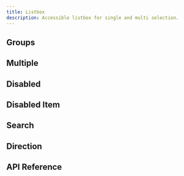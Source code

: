 ```yaml
---
title: Listbox
description: Accessible listbox for single and multi selection.
---
```
















<Framework id="react">
	<Preview framework="react" files={{ 'app.tsx': DefaultReactRaw }} client:visible>
		<DefaultReact client:visible />
	</Preview>
</Framework>
<Framework id="svelte">
	<Preview framework="svelte" files={{ 'app.svelte': DefaultSvelteRaw }} client:visible>
		<DefaultSvelte client:visible />
	</Preview>
</Framework>

## Groups

<Framework id="react">
	<Preview framework="react" files={{ 'app.tsx': GroupReactRaw }} client:visible>
		<GroupReact client:visible />
	</Preview>
</Framework>
<Framework id="svelte">
	<Preview framework="svelte" files={{ 'app.svelte': GroupSvelteRaw }} client:visible>
		<GroupSvelte client:visible />
	</Preview>
</Framework>

## Multiple

<Framework id="react">
	<Preview framework="react" files={{ 'app.tsx': MultipleReactRaw }} client:visible>
		<MultipleReact client:visible />
	</Preview>
</Framework>
<Framework id="svelte">
	<Preview framework="svelte" files={{ 'app.svelte': MultipleSvelteRaw }} client:visible>
		<MultipleSvelte client:visible />
	</Preview>
</Framework>

## Disabled

<Framework id="react">
	<Preview framework="react" files={{ 'app.tsx': DisabledReactRaw }} client:visible>
		<DisabledReact client:visible />
	</Preview>
</Framework>
<Framework id="svelte">
	<Preview framework="svelte" files={{ 'app.svelte': DisabledSvelteRaw }} client:visible>
		<DisabledSvelte client:visible />
	</Preview>
</Framework>

## Disabled Item

<Framework id="react">
	<Preview framework="react" files={{ 'app.tsx': DisabledItemReactRaw }} client:visible>
		<DisabledItemReact client:visible />
	</Preview>
</Framework>
<Framework id="svelte">
	<Preview framework="svelte" files={{ 'app.svelte': DisabledItemSvelteRaw }} client:visible>
		<DisabledItemSvelte client:visible />
	</Preview>
</Framework>

## Search

<Framework id="react">
	<Preview framework="react" files={{ 'app.tsx': SearchReactRaw }} client:visible>
		<SearchReact client:visible />
	</Preview>
</Framework>
<Framework id="svelte">
	<Preview framework="svelte" files={{ 'app.svelte': SearchSvelteRaw }} client:visible>
		<SearchSvelte client:visible />
	</Preview>
</Framework>

## Direction

<Framework id="react">
	<Preview framework="react" files={{ 'app.tsx': DirReactRaw }} client:visible>
		<DirReact client:visible />
	</Preview>
</Framework>
<Framework id="svelte">
	<Preview framework="svelte" files={{ 'app.svelte': DirSvelteRaw }} client:visible>
		<DirSvelte client:visible />
	</Preview>
</Framework>

## API Reference

<ApiTable />
